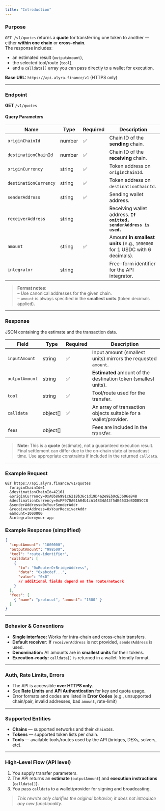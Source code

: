 ```yaml
---
title: "Introduction"
---
```


### Purpose

`GET /v1/quotes` returns a **quote** for transferring one token to another — either **within one chain** or **cross-chain**.\
The response includes:

- an estimated result (`outputAmount`),
- the selected tool/route (`tool`),
- and a `calldata[]` array you can pass directly to a wallet for execution.

**Base URL:** `https://api.alyra.finance/v1` (HTTPS only)

---

### Endpoint

**GET** `/v1/quotes`

#### Query Parameters

| Name                  | Type   | Required | Description                                                                |
| --------------------- | ------ | -------- | -------------------------------------------------------------------------- |
| `originChainId`       | number | ✅        | Chain ID of the **sending** chain.                                         |
| `destinationChainId`  | number | ✅        | Chain ID of the **receiving** chain.                                       |
| `originCurrency`      | string | ✅        | Token address on `originChainId`.                                          |
| `destinationCurrency` | string | ✅        | Token address on `destinationChainId`.                                     |
| `senderAddress`       | string | ✅        | Sending wallet address.                                                    |
| `receiverAddress`     | string |          | Receiving wallet address. **`If omitted, senderAddress is used.`**         |
| `amount`              | string | ✅        | Amount **in smallest units** (e.g., `1000000` for 1 USDC with 6 decimals). |
| `integrator`          | string |          | Free-form identifier for the API integrator.                               |

> **Format notes:**\
> – Use canonical addresses for the given chain.\
> – `amount` is always specified in the **smallest units** (token decimals applied).

---

### Response

JSON containing the estimate and the transaction data.

| Field          | Type     | Required | Description                                                     |
| -------------- | -------- | -------- | --------------------------------------------------------------- |
| `inputAmount`  | string   | ✅        | Input amount (smallest units) mirrors the requested `amount`.   |
| `outputAmount` | string   | ✅        | **Estimated** amount of the destination token (smallest units). |
| `tool`         | string   | ✅        | Tool/route used for the transfer.                               |
| `calldata`     | object[] | ✅        | An array of transaction objects suitable for a wallet/provider. |
| `fees`         | object[] |          | Fees are included in the transfer.                              |

> **Note:** This is a **quote** (estimate), not a guaranteed execution result. Final settlement can differ due to the on-chain state at broadcast time. Use appropriate constraints if included in the returned `calldata`.

---

### Example Request

```http
GET https://api.alyra.finance/v1/quotes
  ?originChainId=1
  &destinationChainId=42161
  &originCurrency=0xA0b86991c6218b36c1d19D4a2e9Eb0cE3606eB48
  &destinationCurrency=0xFF970A61A04b1cA14834A43f5dE4533eBDDB5CC8
  &senderAddress=0xYourSenderAddr
  &receiverAddress=0xYourReceiverAddr
  &amount=1000000
  &integrator=your-app
```

### Example Response (simplified)

```JSON
{
  "inputAmount": "1000000",
  "outputAmount": "998500",
  "tool": "route-identifier",
  "calldata": [
    {
      "to": "0xRouterOrBridgeAddress",
      "data": "0xabcdef...",
      "value": "0x0"
      // additional fields depend on the route/network
    }
  ],
  "fees": [
    { "name": "protocol", "amount": "1500" }
  ]
}
```

---

### Behavior & Conventions

- **Single interface:** Works for intra-chain and cross-chain transfers.
- **Default receiver:** If `receiverAddress` is not provided, `senderAddress` is used.
- **Denomination:** All amounts are in **smallest units** for their tokens.
- **Execution-ready:** `calldata[]` is returned in a wallet-friendly format.

---

### Auth, Rate Limits, Errors

- The API is accessible **over HTTPS only**.
- See **Rate Limits** and **API Authentication** for key and quota usage.
- Error formats and codes are listed in **Error Codes** (e.g., unsupported chain/pair, invalid addresses, bad `amount`, rate-limit)

---

### Supported Entities

- **Chains** — supported networks and their `chainId`s.
- **Tokens** — supported token lists per chain.
- **Tools** — available tools/routes used by the API (bridges, DEXs, solvers, etc).

---

### High-Level Flow (API level)

1. You supply transfer parameters.
2. The API returns an **estimate** (`outputAmount`) and **execution instructions** (`calldata[]`).
3. You pass `calldata` to a wallet/provider for signing and broadcasting.

> _This rewrite only clarifies the original behavior; it does not introduce any new functionality._